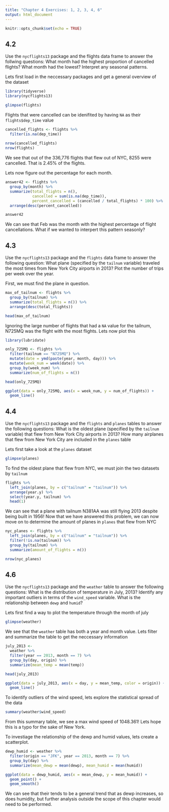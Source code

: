 ```yaml
---
title: "Chapter 4 Exercises: 1, 2, 3, 4, 6"
output: html_document
---
```


```r
knitr::opts_chunk$set(echo = TRUE)
```

## 4.2
Use the ```nycflights13``` package and the flights data frame to answer the follwing questions: What month had the highest proportion of cancelled flights? What month had the lowest? Interpret any seasonal patterns.

Lets first load in the neccessary packages and get a general overview of the dataset
```r
library(tidyverse)
library(nycflights13)

glimpse(flights)
```

Flights that were cancelled can be idenifited by having ```NA``` as their ```flights$dep_time``` value


```r
cancelled_flights <- flights %>%
  filter(is.na(dep_time))
  
nrow(cancelled_flights)
nrow(flights)
```

We see that out of the 336,776 flights that flew out of NYC, 8255 were cancelled. That is 2.45% of the flights.

Lets now figure out the percentage for each month.

```r
answer42 <- flights %>%
  group_by(month) %>%
  summarize(total_flights = n(),
            cancelled = sum(is.na(dep_time)),
            percent_cancelled = (cancelled / total_flights) * 100) %>%
  arrange(desc(percent_cancelled))

answer42
```
We can see that Feb was the month with the highest percentage of flight cancellations. What if we wanted to interpert this pattern seasonly?

## 4.3
Use the ```nycflights13``` package and the ```flights``` data frame to answer the following question: What plane (specified by the ```tailnum``` variable) traveled the most times from New York City airports in 2013? Plot the number of trips per week over the year.

First, we must find the plane in question.

```r
max_of_tailnum <- flights %>%
  group_by(tailnum) %>%
  summarize(total_flights = n()) %>%
  arrange(desc(total_flights))

head(max_of_tailnum)
```

Ignoring the large number of flights that had a ```NA``` value for the tailnum, N725MQ was the flight with the most flights. Lets now plot this

```r
library(lubridate)

only_725MQ <- flights %>%
  filter(tailnum == "N725MQ") %>%
  mutate(date = ymd(paste(year, month, day))) %>%
  mutate(week_num = week(date)) %>%
  group_by(week_num) %>%
  summarize(num_of_flights = n())

head(only_725MQ)

ggplot(data = only_725MQ, aes(x = week_num, y = num_of_flights)) + 
  geom_line()
```


## 4.4
Use the ```nycflights13``` package and the ```flights``` and ```planes``` tables to answer the following questions: What is the oldest plane (specified by the ```tailnum``` variable) that flew from New York City airports in 2013? How many airplanes that flew from New York City are included in the ```planes``` table

Lets first take a look at the ```planes``` dataset

```r
glimpse(planes)
```
To find the oldest plane that flew from NYC, we must join the two datasets by ```tailnum```
```r
flights %>%
  left_join(planes, by = c("tailnum" = "tailnum")) %>%
  arrange(year.y) %>%
  select(year.y, tailnum) %>%
  head(1)
```

We can see that a plane with tailnum N381AA was still flying 2013 despite being built in 1956! Now that we have answered this problem, we can now move on to determine the amount of planes in ```planes``` that flew from NYC
```r
nyc_planes <- flights %>%
  left_join(planes, by = c("tailnum" = "tailnum")) %>%
  filter(!is.na(tailnum)) %>%
  group_by(tailnum) %>%
  summarize(amount_of_flights = n())

nrow(nyc_planes)
```

## 4.6

Use the ```nycflights13``` package and the ```weather``` table to answer the following questions: What is the distribution of temperature in July, 2013? Identify any important outliers in terms of the ```wind_speed``` variable. What is the relationship between ```dewp``` and ```humid```?

Lets first find a way to plot the temperature through the month of july
```r
glimpse(weather)
```

We see that the ```weather``` table has both a year and month value. Lets filter and summarize the table to get the neccessary information

```r
july_2013 <- 
  weather %>%
  filter(year == 2013, month == 7) %>%
  group_by(day, origin) %>%
  summarize(mean_temp = mean(temp))

head(july_2013)

ggplot(data = july_2013, aes(x = day, y = mean_temp, color = origin)) + 
  geom_line()
```

To identify outliers of the wind speed, lets explore the statistical spread of the data
```r
summary(weather$wind_speed)
```

From this summary table, we see a max wind speed of 1048.361! Lets hope this is a typo for the sake of New York. 

To investiage the relationship of the dewp and humid values, lets create a scatterplot.
```r
dewp_humid <- weather %>%
  filter(origin == "JFK", year == 2013, month == 7) %>%
  group_by(day) %>%
  summarize(mean_dewp = mean(dewp), mean_humid = mean(humid))

ggplot(data = dewp_humid, aes(x = mean_dewp, y = mean_humid)) + 
  geom_point() +
  geom_smooth()
```

We can see that their tends to be a general trend that as dewp increases, so does humidity, but further analysis outside the scope of this chapter would need to be performed.

